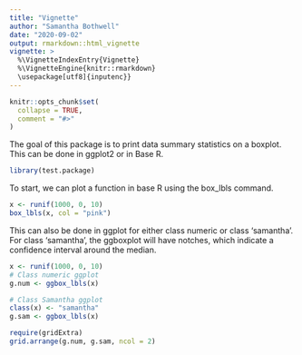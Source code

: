 ```yaml
---
title: "Vignette"
author: "Samantha Bothwell"
date: "2020-09-02"
output: rmarkdown::html_vignette
vignette: >
  %\VignetteIndexEntry{Vignette}
  %\VignetteEngine{knitr::rmarkdown}
  \usepackage[utf8]{inputenc}}
---
```


```r
knitr::opts_chunk$set(
  collapse = TRUE,
  comment = "#>"
)
```

The goal of this package is to print data summary statistics on a boxplot. This can be done in ggplot2 or in Base R. 

```r
library(test.package)
```

To start, we can plot a function in base R using the box_lbls command. 

```r
x <- runif(1000, 0, 10)
box_lbls(x, col = "pink")
```

This can also be done in ggplot for either class numeric or class 'samantha'. For class 'samantha', the ggboxplot will have notches, which indicate a confidence interval around the median.  

```r
x <- runif(1000, 0, 10)
# Class numeric ggplot
g.num <- ggbox_lbls(x) 

# Class Samantha ggplot
class(x) <- "samantha"
g.sam <- ggbox_lbls(x)

require(gridExtra)
grid.arrange(g.num, g.sam, ncol = 2)
```
